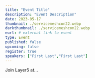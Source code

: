 ---
title: "Event Title"
description: "Event Description"
date: 2023-05-17
thumbnail: ./servicemeshcon22.webp
darkthumbnail: ./servicemeshcon22.webp
eurl: # external link to event
type: Event
published: false
upcoming: false
register: true
speakers: ["First Last","First Last"]
---




Join Layer5 at...